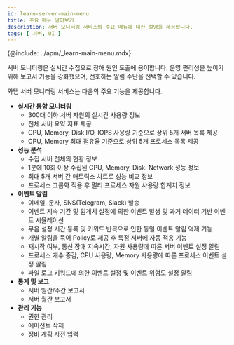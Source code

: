 ```yaml
---
id: learn-server-main-menu
title: 주요 메뉴 알아보기
description: 서버 모니터링 서비스의 주요 메뉴에 대한 설명을 제공합니다.
tags: [ 서버, UI ]
---
```


{@include: ../apm/_learn-main-menu.mdx}

<!-- 주요 메뉴 안내 개요 위치 -->
서버 모니터링은 실시간 수집으로 장애 원인 도출에 용이합니다. 운영 편리성을 높이기 위해 보고서 기능을 강화했으며, 선호하는 알림 수단을 선택할 수 있습니다.

와탭 서버 모니터링 서비스는 다음의 주요 기능을 제공합니다.

* **실시간 통합 모니터링**
    * 300대 이하 서버 자원의 실시간 사용량 정보
    * 전체 서버 요약 지표 제공
    * CPU, Memory, Disk I/O, IOPS 사용량 기준으로 상위 5개 서버 목록 제공
    * CPU, Memory 최대 점유율 기준으로 상위 5개 프로세스 목록 제공
* **성능 분석**
    * 수집 서버 전체의 현황 정보
    * 1분에 10회 이상 수집된 CPU, Memory, Disk. Network 성능 정보
    * 최대 5개 서버 간 매트릭스 차트로 성능 비교 정보
    * 프로세스 그룹화 적용 후 멀티 프로세스 자원 사용량 합계치 정보
* **이벤트 알림**
    * 이메일, 문자, SNS(Telegram, Slack) 발송
    * 이벤트 지속 기간 및 임계치 설정에 의한 이벤트 발생 및 과거 데이터 기반 이벤트 시뮬레이션
    * 무음 설정 시간 등록 및 키워드 반복으로 인한 동일 이벤트 알림 억제 기능
    * 개별 알림을 묶어 Policy로 제공 후 특정 서버에 자동 적용 기능
    * 재시작 여부, 통신 장애 지속시간, 자원 사용량에 따른 서버 이벤트 설정 알림
    * 프로세스 개수 증감, CPU 사용량, Memory 사용량에 따른 프로세스 이벤트 설정 알림
    * 파일 로그 키워드에 의한 이벤트 설정 및 이벤트 위험도 설정 알림
* **통계 및 보고**
    * 서버 일간/주간 보고서
    * 서버 월간 보고서
* **관리 기능**
    * 권한 관리
    * 에이전트 삭제
    * 정비 계획 사전 입력  

<!--
와탭 서버 모니터링 서비스의 주요 메뉴 안내를 다음과 같이 제공합니다.


<DocCardList/>
-->